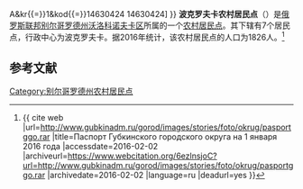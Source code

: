 {{expand|time=2016-05-08T09:04:32+00:00}}
{{onesource|time=2016-05-08T09:04:32+00:00}}
{{Infobox Settlement
| official_name = 波克罗夫卡农村居民点
| native_name = Покровское сельское поселение
| settlement_type = [[农村居民点|农村居民点]]
| subdivision_type = [[国家|国家]]
| subdivision_type1 = [[州_(俄罗斯)|州]]
| subdivision_type2 = [[区_(苏联)|区]]
| subdivision_name = {{RUS}}
| subdivision_name1 = [[别尔哥罗德州|别尔哥罗德州]]
| subdivision_name2 = [[沃洛科诺夫卡区|沃洛科诺夫卡区]]
| seat_type = 行政中心
| seat = 波克罗夫卡
| population_as_of=2016
| population_footnotes = <ref name=stat />
| population_total = 1826
| coordinates_display = inline,title
| latd =  | latm =  | lats =  | latNS = N
| longd =  | longm =  | longs =  | longEW = E
| timezone = [[莫斯科时间|MSK]]
| utc_offset = +3
| blank_name = [[俄罗斯市政土地区划代码|OKTMO编码]]
| blank_info = [http://classif.spb.ru/classificators/view/tma.php?st{{=}}A&kr{{=}}1&kod{{=}}14630424 14630424]
}}
'''波克罗夫卡农村居民点'''（{{lang-ru|Покровское сельское поселение}}）是[[俄罗斯联邦|俄罗斯联邦]][[别尔哥罗德州|别尔哥罗德州]][[沃洛科诺夫卡区|沃洛科诺夫卡区]]所属的一个[[农村居民点|农村居民点]]。其下辖有7个居民点，行政中心为波克罗夫卡。据2016年统计，该农村居民点的人口为1826人。<ref name=stat>{{ cite web |url=http://www.gubkinadm.ru/gorod/images/stories/foto/okrug/pasportggo.rar |title=Паспорт Губкинского городского округа на 1 января 2016 года |accessdate=2016-02-02 |archiveurl=https://www.webcitation.org/6ezlnsjoC?url=http://www.gubkinadm.ru/gorod/images/stories/foto/okrug/pasportggo.rar |archivedate=2016-02-02 |language=ru |deadurl=yes }}</ref>

== 参考文献 ==
{{reflist}}

{{Russia-stub}}

[[Category:别尔哥罗德州农村居民点|Category:别尔哥罗德州农村居民点]]